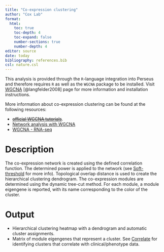 ```yaml
---
title: "Co-expression clustering"
author: "Cox Lab"
format: 
  html:
    toc: true
    toc-depth: 4
    toc-expand: false
    number-sections: true
    number-depth: 4
editor: source
date: today
bibliography: references.bib
csl: nature.csl
---
```


This analysis is provided through the `R`-language integration into Perseus and therefore requires `R` as well as the `WGCNA` package to be installed. Visit [WGCNA](docs/WGCNA.html) [@langfelder2008] page for more information and installation instructions.

More information about co-expression clustering can be found at the following resources:

-   [~~official WGCNA tutorials~~](https://labs.genetics.ucla.edu/horvath/htdocs/CoexpressionNetwork/Rpackages/WGCNA/Tutorials/index.html).
-   [Network analysis with WGCNA](https://bioinformaticsworkbook.org/tutorials/wgcna.html#gsc.tab=0)
-   [WGCNA - RNA-seq](https://alexslemonade.github.io/refinebio-examples/04-advanced-topics/network-analysis_rnaseq_01_wgcna.html)

# Description

The co-expression network is created using the defined correlation function. The determined power is applied to the network (see [Soft-threshold](docs/softthreshold.html) for more info). 
Topological overlap distance is used to create the hierarchical clustering dendrogram. The co-expression modules are determined using the dynamic tree-cut method. For each module, a module eigengene is reported, with its name corresponding to the color of the cluster.

# Output

* Hierarchical clustering heatmap with a dendrogram and automatic cluster assignments. 
* Matrix of module eigengenes that represent a cluster. See [Correlate](docs/correlate.html) for identifying clusters that correlate with clinical/phenotype data.
